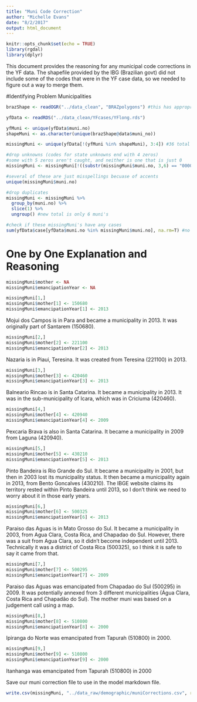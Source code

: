 ```yaml
---
title: "Muni Code Correction"
author: "Michelle Evans"
date: "8/2/2017"
output: html_document
---
```


```r
knitr::opts_chunk$set(echo = TRUE)
library(rgdal)
library(dplyr)
```

This document provides the reasoning for any municipal code corrections in the YF data. The shapefile provided by the IBG (Brazilian govt) did not include some of the codes that were in the YF case data, so we needed to figure out a way to merge them.

#Identifying Problem Municipalities

```r
brazShape <- readOGR("../data_clean", "BRAZpolygons") #this has appropriate codes
```

```r
yfData <- readRDS("../data_clean/YFcases/YFlong.rds")
```

```r
yfMuni <- unique(yfData$muni.no)
shapeMuni <- as.character(unique(brazShape@data$muni_no))

missingMuni <- unique(yfData[!(yfMuni %in% shapeMuni), 3:4]) #36 total (this includes the nearly unknown and imported)

#drop unknowns (codes for state unknowns end with 4 zeros)
#some with 5 zeros aren't caught, and neither is one that is just 0
missingMuni <- missingMuni[!((substr(missingMuni$muni.no, 3,6) == "0000")| (substr(missingMuni$muni.no, 3,6) == "+05") | missingMuni$muni.no==0),] #results in 9 total

#several of these are just misspellings becuase of accents
unique(missingMuni$muni.no) 

#drop duplicates
missingMuni <- missingMuni %>%
  group_by(muni.no) %>%
  slice(1) %>%
  ungroup() #new total is only 6 muni's

#check if these missingMuni's have any cases
sum(yfData$case[yfData$muni.no %in% missingMuni$muni.no], na.rm=T) #no cases
```

# One by One Explanation and Reasoning

```r
missingMuni$mother <- NA
missingMuni$emancipationYear <- NA

```


```r
missingMuni[1,]
missingMuni$mother[1] <- 150680
missingMuni$emancipationYear[1] <- 2013
```

Mojui dos Campos is in Para and became a municipality in 2013. It was originally part of Santarem (150680).


```r
missingMuni[2,]
missingMuni$mother[2] <- 221100
missingMuni$emancipationYear[2] <- 2013
```

Nazaria is in Piaui, Teresina. It was created from Teresina (221100) in 2013.

```r
missingMuni[3,]
missingMuni$mother[3] <- 420460
missingMuni$emancipationYear[3] <- 2013
```

Balneario Rincao is in Santa Catarina. It became a municipality in 2013. It was in the sub-municipality of Icara, which was in Criciuma (420460).

```r
missingMuni[4,]
missingMuni$mother[4] <- 420940
missingMuni$emancipationYear[4] <- 2009
```

Pexcaria Brava is also in Santa Catarina. It became a municipality in 2009 from Laguna (420940).

```r
missingMuni[5,]
missingMuni$mother[5] <- 430210
missingMuni$emancipationYear[5] <- 2013
```

Pinto Bandeira is Rio Grande do Sul. It became a municipality in 2001, but then in 2003 lost its municipality status. It then became a municipality again in 2013, from Bento Goncalves (430210). The IBGE website claims its territory rested within Pinto Bandeira until 2013, so I don't think we need to worry about it in those early years.

```r
missingMuni[6,]
missingMuni$mother[6] <- 500325
missingMuni$emancipationYear[6] <- 2013
```

Paraiso das Aguas is in Mato Grosso do Sul. It became a municipality in 2003, from Agua Clara, Costa Rica, and Chapadao do Sul. However,  there was a suit from Agua Clara, so it didn't become independent until 2013. Technically it was a district of Costa Rica (500325), so I think it is safe to say it came from that.

```r
missingMuni[7,]
missingMuni$mother[7] <- 500295
missingMuni$emancipationYear[7] <- 2009 
```

Paraiso das Aguas was emancipated from Chapadao do Sul (500295) in 2009. It was potentially annexed from 3 different municipalities (Água Clara, Costa Rica and Chapadão do Sul). The mother muni was based on a judgement call using a map. 

```r
missingMuni[8,]
missingMuni$mother[8] <- 510800
missingMuni$emancipationYear[8] <- 2000 
```

Ipiranga do Norte was emancipated from Tapurah (510800) in 2000.


```r
missingMuni[9,]
missingMuni$mother[9] <- 510800
missingMuni$emancipationYear[9] <- 2000 
```

Itanhanga was emancipated from Tapurah (510800) in 2000



Save our muni correction file to use in the model markdown file.

```r
write.csv(missingMuni, "../data_raw/demographic/muniCorrections.csv", row.names = F)
```


